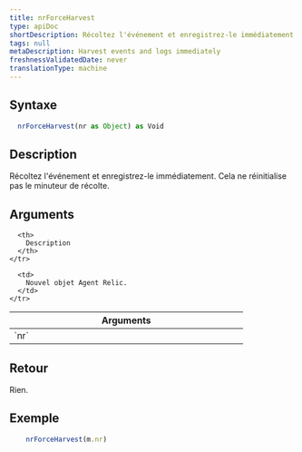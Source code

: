 ```yaml
---
title: nrForceHarvest
type: apiDoc
shortDescription: Récoltez l'événement et enregistrez-le immédiatement
tags: null
metaDescription: Harvest events and logs immediately
freshnessValidatedDate: never
translationType: machine
---
```


## Syntaxe

```js
  nrForceHarvest(nr as Object) as Void
```

## Description

Récoltez l&apos;événement et enregistrez-le immédiatement. Cela ne réinitialise pas le minuteur de récolte.

## Arguments

<table>
  <thead>
    <tr>
      <th width="25%">
        Arguments
      </th>

      <th>
        Description
      </th>
    </tr>
  </thead>

  <tbody>
    <tr>
      <td>
        `nr`
      </td>

      <td>
        Nouvel objet Agent Relic.
      </td>
    </tr>
  </tbody>
</table>

## Retour

Rien.

## Exemple

```js
  	nrForceHarvest(m.nr)
```